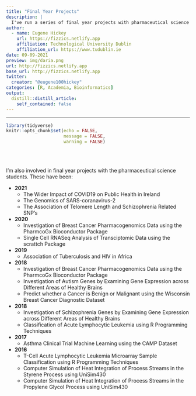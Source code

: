 ```yaml
---
title: "Final Year Projects"
description: |
  I've run a series of final year projects with pharmaceutical science students, this page gives the titles going back over the years.
author:
  - name: Eugene Hickey
    url: https://fizzics.netlify.app
    affiliation: Technological University Dublin
    affiliation_url: https://www.tudublin.ie
date: 09-09-2021
preview: img/daria.png
url: http://fizzics.netlify.app
base_url: http://fizzics.netlify.app
twitter:
  creator: "@eugene100hickey"
categories: [R, Academia, Bioinformatics]
output:
  distill::distill_article:
    self_contained: false
---
```

---

<style>
d-title {
 display:none;
}
</style>

```r
library(tidyverse)
knitr::opts_chunk$set(echo = FALSE,
                      message = FALSE,
                      warning = FALSE)
```

<br>
<br>


I'm also involved in final year projects with the pharmaceutical science students. These have been:

- **2021**  
  - The Wider Impact of COVID19 on Public Health in Ireland  
  - The Genomics of SARS-coranavirus-2  
  - The Association of Telomere Length and Schizophrenia Related SNP's  
- **2020**  
  - Investigation of Breast Cancer Pharmacogenomics Data using the PharmcoGx Bioconductor Package  
  - Single Cell RNASeq Analysis of Transciptomic Data using the scrattch Package  
- **2019**  
  - Association of Tuberculosis and HIV in Africa  
- **2018**    
  - Investigation of Breast Cancer Pharmacogenomics Data using the PharmcoGx Bioconductor Package  
  - Investigation of Autism Genes by Examining Gene Expression across Different Areas of Healthy Brains  
  - Predict whether a Cancer is Benign or Malignant using the Wisconsin Breast Cancer Diagnostic Dataset  
- **2018**    
  - Investigation of Schizophrenia Genes by Examining Gene Expression across Different Areas of Healthy Brains  
  - Classification of Acute Lymphocytic Leukemia using R Programming Techniques 
- **2017**    
  - Asthma Clinical Trial Machine Learning using the CAMP Dataset  
- **2016**    
  - T-Cell Acute Lymphocytic Leukemia Microarray Sample Classification using R Programming Techniques  
  - Computer Simulation of Heat Integration of Process Streams in the Styrene Process using UniSim430 
  - Computer Simulation of Heat Integration of Process Streams in the Propylene Glycol Process using UniSim430  